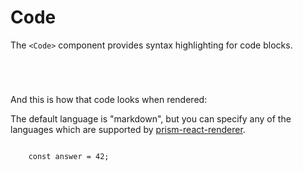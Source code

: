 

# Code

The `<Code>` component provides syntax highlighting for code blocks.

<Exhibit bleed={24}>
  <Code language="jsx">
    <Sample variant="basic" as="source" />
  </Code>
</Exhibit>

And this is how that code looks when rendered:

<Exhibit bleed={24}>
  <Sample variant="basic" language="javascript" />
</Exhibit>

The default language is "markdown", but you can specify any of the languages
which are supported by [prism-react-renderer](https://github.com/FormidableLabs/prism-react-renderer).

<Exhibit bleed={24} caption="Language: javascript">
  <Code language="javascript">
    const answer = 42;
  </Code>
</Exhibit>
